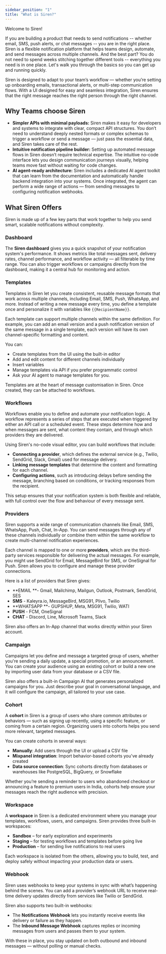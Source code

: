 ```yaml
---
sidebar_position: "1"
title: "What is Siren?"
---
```


Welcome to Siren\!

If you are building a product that needs to send notifications -- whether email, SMS, push alerts, or chat messages -- you are in the right place. Siren is a flexible notification platform that helps teams design, automate, and send messages across multiple channels. And the best part? You do not need to spend weeks stitching together different tools -- everything you need is in one place. Let's walk you through the basics so you can get up and running quickly.

Siren is designed to adapt to your team’s workflow — whether you’re setting up onboarding emails, transactional alerts, or multi-step communication flows. With a UI designed for easy and seamless integration, Siren ensures that the right message reaches the right person through the right channel.

## Why Teams choose Siren

- **Simpler APIs with minimal payloads:** Siren makes it easy for developers and systems to integrate with clear, compact API structures. You don’t need to understand deeply nested formats or complex schemas to trigger a workflow or send a message — just pass the essential data, and Siren takes care of the rest.
- **Intuitive notification pipeline builder:** Setting up automated message flows in Siren doesn’t require technical expertise. The intuitive no-code interface lets you design communication journeys visually, helping teams move fast without waiting for code changes.
- **AI agent-ready architecture:** Siren includes a dedicated AI agent toolkit that can learn from the documentation and automatically handle backend integration into your systems. Once integrated, the agent can perform a wide range of actions — from sending messages to configuring notification webhooks.

## What Siren Offers

Siren is made up of a few key parts that work together to help you send smart, scalable notifications without complexity.

### Dashboard

The **Siren dashboard** gives you a quick snapshot of your notification system's performance. It shows metrics like total messages sent, delivery rates, channel performance, and workflow activity — all filterable by time range. You can also trigger workflows or campaigns directly from the dashboard, making it a central hub for monitoring and action.

### Templates

Templates in Siren let you create consistent, reusable message formats that work across multiple channels, including Email, SMS, Push, WhatsApp, and more. Instead of writing a new message every time, you define a template once and personalize it with variables like `{{RecipientName}}`.

Each template can support multiple channels within the same definition. For example, you can add an email version and a push notification version of the same message in a single template, each version will have its own channel-specific formatting and content.

You can:

- Create templates from the UI using the built-in editor
- Add and edit content for different channels individually
- Insert variables
- Manage templates via API if you prefer programmatic control
- Ask your AI agent to manage templates for you.

Templates are at the heart of message customisation in Siren. Once created, they can be attached to workflows.

### Workflows

Workflows enable you to define and automate your notification logic. A workflow represents a series of steps that are executed when triggered by either an API call or a scheduled event. These steps determine how and when messages are sent, what content they contain, and through which providers they are delivered.

Using Siren's no-code visual editor, you can build workflows that include:

- **Connecting a provider**, which defines the external service (e.g., Twilio, SendGrid, Slack, Gmail) used for message delivery.
- **Linking message templates** that determine the content and formatting for each channel.
- **Configuring actions**, such as introducing delays before sending the message, branching based on conditions, or tracking responses from the recipient.

This setup ensures that your notification system is both flexible and reliable, with full control over the flow and behaviour of every message sent.

### Providers

Siren supports a wide range of communication channels like Email, SMS, WhatsApp, Push, Chat, In-App. You can send messages through any of these channels individually or combine them within the same workflow to create multi-channel notification experiences.

Each channel is mapped to one or more **providers**, which are the third-party services responsible for delivering the actual messages. For example, you might use SendGrid for Email, MessageBird for SMS, or OneSignal for Push. Siren allows you to configure and manage these provider connections.

Here is a list of providers that Siren gives:

- **EMAIL **- Gmail, Mailchimp, Mailgun, Outlook, Postmark, SendGrid, SES
- **SMS** - Kaleyra.io, MessageBird, MSG91, Plivo, Twilio
- **WHATSAPP **- GUPSHUP, Meta, MSG91, Twilio, WATI
- **PUSH** - FCM, OneSignal
- **CHAT** - Discord, Line, Microsoft Teams, Slack

Siren also offers an In-App channel that works directly within your Siren account.

### Campaign

Campaigns let you define and message a targeted group of users, whether you're sending a daily update, a special promotion, or an announcement. You can create your audience using an existing cohort or build a new one by importing user data from your database or a CSV file.

Siren also offers a built-in Campaign AI that generates personalized campaigns for you. Just describe your goal in conversational language, and it will configure the campaign, all tailored to your use case.

### Cohort

A **cohort** in Siren is a group of users who share common attributes or behaviors — such as signing up recently, using a specific feature, or coming from a certain region. Organizing users into cohorts helps you send more relevant, targeted messages.

You can create cohorts in several ways:

- **Manually**: Add users through the UI or upload a CSV file
- **Mixpanel integration**: Import behavior-based cohorts you've already created
- **Data source connection**: Sync cohorts directly from databases or warehouses like PostgreSQL, BigQuery, or Snowflake

Whether you’re sending a reminder to users who abandoned checkout or announcing a feature to premium users in India, cohorts help ensure your messages reach the right audience with precision.

### Workspace

A **workspace** in Siren is a dedicated environment where you manage your templates, workflows, users, and campaigns. Siren provides three built-in workspaces:

- **Sandbox** – for early exploration and experiments
- **Staging** – for testing workflows and templates before going live
- **Production** – for sending live notifications to real users

Each workspace is isolated from the others, allowing you to build, test, and deploy safely without impacting your production data or users.

### Webhook

Siren uses webhooks to keep your systems in sync with what’s happening behind the scenes. You can add a provider’s webhook URL to receive real-time delivery updates directly from services like Twilio or SendGrid.

Siren also supports two built-in webhooks:

- The **Notifications Webhook** lets you instantly receive events like delivery or failure as they happen.
- The **Inbound Message Webhook** captures replies or incoming messages from users and passes them to your system.

With these in place, you stay updated on both outbound and inbound messages — without polling or manual checks.

### 